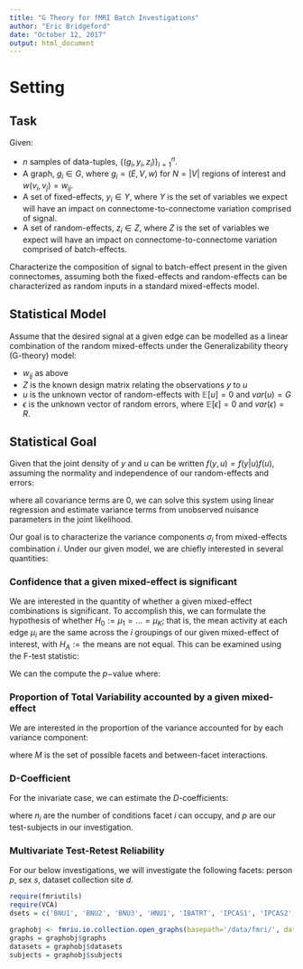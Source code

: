 ```yaml
---
title: "G Theory for fMRI Batch Investigations"
author: "Eric Bridgeford"
date: "October 12, 2017"
output: html_document
---
```



# Setting

## Task

Given:

+ $n$ samples of data-tuples, $\left\{(g_i, y_i, z_i)\right\}_{i=1}^n$.
+ A graph, $g_i \in G$, where $g_i  = (E, V, w)$ for $N=|V|$ regions of interest and $w(v_i, v_j) = w_{ij}$.
+ A set of fixed-effects, $y_i \in Y$, where $Y$ is the set of variables we expect will have an impact on connectome-to-connectome variation comprised of signal.
+ A set of random-effects, $z_i \in Z$, where $Z$ is the set of variables we expect will have an impact on connectome-to-connectome variation comprised of batch-effects.

Characterize the composition of signal to batch-effect present in the given connectomes, assuming both the fixed-effects and random-effects can be characterized as random inputs in a standard mixed-effects model.

## Statistical Model

Assume that the desired signal at a given edge can be modelled as a linear combination of the random mixed-effects under the Generalizability theory (G-theory) model:

\begin{align*}
  w_{ij} = Zu + \epsilon
\end{align*}

+ $w_{ij}$ as above
+ $Z$ is the known design matrix relating the observations $y$ to $u$
+ $u$ is the unknown vector of random-effects with $\mathbb{E}\left[u\right] = 0$ and $var(u) = G$
+ $\epsilon$ is the unknown vector of random errors, where $\mathbb{E}\left[\epsilon\right] = 0$ and $var(\epsilon) = R$.

## Statistical Goal

Given that the joint density of $y$ and $u$ can be written $f(y, u) = f(y | u) f(u)$, assuming the normality and independence of our random-effects and errors:

\begin{align*}
  \begin{bmatrix}
    u \\ \epsilon
  \end{bmatrix} = \mathcal{N}\left(0, diag\left(G, R\right)\right)
\end{align*}

where all covariance terms are $0$, we can solve this system using linear regression and estimate variance terms from unobserved nuisance parameters in the joint likelihood. 

Our goal is to characterize the variance components $\sigma_i$ from mixed-effects combination $i$. Under our given model, we are chiefly interested in several quantities:

### Confidence that a given mixed-effect is significant

We are interested in the quantity of whether a given mixed-effect combinations is significant. To accomplish this, we can formulate the hypothesis of whether $H_0 := \mu_1 = ... = \mu_K$; that is, the mean activity at each edge $\mu_i$ are the same across the $i$ groupings of our given mixed-effect of interest, with $H_A := \textrm{the means are not equal}$. This can be examined using the F-test statistic:

\begin{align*}
  F &= \frac{\textrm{between-group variability}}{\textrm{within-group varaibility}} \\
  &= \frac{\sum_{i=1}^K n_i (\bar{Y}_i - \bar{Y})^2/(K - 1)}{\sum_{i=1}^K\sum_{j=1}^{n_i} (Y_{ij} - \bar{Y_{i})^2}/(N - K)}
\end{align*}

We can the compute the $p-$value where:
\begin{align*}
  p = \mathbb{P}\left\{\textrm{Falsely reject $H_0$ for $H_A \; | \; H_0$ is true}\right\}
\end{align*}

### Proportion of Total Variability accounted by a given mixed-effect

We are interested in the proportion of the variance accounted for by each variance component:

\begin{align*}
  V &= \frac{\sigma_i^2}{\sum_{j \in M}\sigma_j^2}
\end{align*}

where $M$ is the set of possible facets and between-facet interactions.

### D-Coefficient

For the inivariate case, we can estimate the $D$-coefficients:

\begin{align*}
  \phi_{UV}(X) = \frac{\sigma^2_p(x)}{\sigma_p(x)^2 + \sum_{i\in M \ p} \frac{\sigma_i^2}{n_i}}
\end{align*}

where $n_i$ are the number of conditions facet $i$ can occupy, and $p$ are our test-subjects in our investigation.

### Multivariate Test-Retest Reliability


\begin{align*}
  \phi_{MV}(X) = \frac{\sum_{x=1}^X\sigma^2_p(x)}{\sum_{x=1}^X\left(\sigma_p(x)^2 + \sum_{i\in M \ p} \frac{\sigma_i^2}{n_i}\right)}
\end{align*}

For our below investigations, we will investigate the following facets: person $p$, sex $s$, dataset collection site $d$.

```r
require(fmriutils)
require(VCA)
dsets = c('BNU1', 'BNU2', 'BNU3', 'HNU1', 'IBATRT', 'IPCAS1', 'IPCAS2', 'IPCAS5', 'IPCAS6', 'IPCAS8', 'MRN', 'NYU1', 'SWU1', 'SWU2', 'SWU3', 'SWU4', 'UWM', 'XHCUMS')

graphobj <- fmriu.io.collection.open_graphs(basepath='/data/fmri/', datasets = dsets, atlases = c('desikan-2mm'), fmt='edgelist', rtype='array')
graphs = graphobj$graphs
datasets = graphobj$datasets
subjects = graphobj$subjects
```